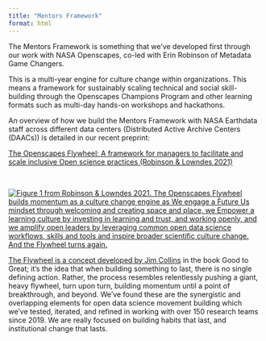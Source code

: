 ```yaml
---
title: "Mentors Framework"
format: html
---
```


The Mentors Framework is something that we've developed first through our work with NASA Openscapes, co-led with Erin Robinson of Metadata Game Changers. 

This is a multi-year engine for culture change within organizations. This means a framework for sustainably scaling technical and social skill-building through the Openscapes Champions Program and other learning formats such as multi-day hands-on workshops and hackathons.

An overview of how we build the Mentors Framework with NASA Earthdata staff across different data centers (Distributed Active Archive Centers (DAACs)) is detailed in our recent preprint: 

[The Openscapes Flywheel: A framework for managers to facilitate and scale inclusive Open science practices (Robinson & Lowndes 2021)](https://eartharxiv.org/repository/view/4560/)

<br>

[![Figure 1 from Robinson & Lowndes 2021. The Openscapes Flywheel builds momentum as a culture change engine as We engage a Future Us mindset through welcoming and creating space and place, we Empower a learning culture by investing in learning and trust, and working openly, and we amplify open leaders by leveraging common open data science workflows, skills and tools and inspire broader scientific culture change. And the Flywheel turns again.](../images/openscapes-flywheel-v2023.06.png){fig.alt="Openscapes flywheel shows 6 points around a hexagon: Welcome; Create space and place; Invest in learning and trust; Work openly; Leverage common workflows, skills, and tools; and Inspire. There are three phases that categorize these Flywheel points. Phase 1: Engage = Welcome; Create space and place; Phase 2: Empower = Invest in learning and trust; Work openly; Phase 3: Amplify = Leverage common workflows, skills, and tools; and Inspire."}](https://openscapes.org)

[The Flywheel is a concept developed by Jim Collins](https://www.jimcollins.com/concepts/the-flywheel.html) in the book Good to Great; it’s the idea that when building something to last, there is no single defining action. Rather, the process resembles relentlessly pushing a giant, heavy flywheel, turn upon turn, building momentum until a point of breakthrough, and beyond. We’ve found these are the synergistic and overlapping elements for open data science movement building which we’ve tested, iterated, and refined in working with over 150 research teams since 2019. We are really focused on building habits that last, and institutional change that lasts. 
